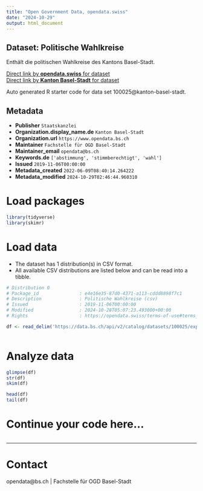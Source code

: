 ```yaml
---
title: "Open Government Data, opendata.swiss"
date: "2024-10-29"
output: html_document
---
```


## Dataset: Politische Wahlkreise

Enthält die politischen Wahlkreise des Kantons Basel-Stadt.

[Direct link by **opendata.swiss** for dataset](https://opendata.swiss/de/dataset/politische-wahlkreise)<br>
[Direct link by **Kanton Basel-Stadt** for dataset](https://data.bs.ch/explore/dataset/100025/)

Auto generated R starter code for data set 100025@kanton-basel-stadt.

## Metadata

- **Publisher** `Staatskanzlei`
- **Organization.display_name.de** `Kanton Basel-Stadt`
- **Organization.url** `https://www.opendata.bs.ch`
- **Maintainer** `Fachstelle für OGD Basel-Stadt`
- **Maintainer_email** `opendata@bs.ch`
- **Keywords.de** `['abstimmung', 'stimmberechtigt', 'wahl']`
- **Issued** `2019-11-06T00:00:00`
- **Metadata_created** `2022-06-09T08:40:14.264222`
- **Metadata_modified** `2024-10-29T02:46:44.960310`


# Load packages

```r

library(tidyverse)
library(skimr)

```

# Load data

-   The dataset has 1 distribution(s) in CSV format.
-   All available CSV distributions are listed below and can be read into a tibble.

```r

# Distribution 0
# Package_id               : e4e16e35-87d0-4371-a113-cddd8898f7c1
# Description              : Politische Wahlkreise (csv)
# Issued                   : 2019-11-06T00:00:00
# Modified                 : 2024-10-28T05:07:23.493000+00:00
# Rights                   : https://opendata.swiss/terms-of-use#terms_by

df <- read_delim('https://data.bs.ch/api/v2/catalog/datasets/100025/exports/csv?use_labels=true')



```

# Analyze data

```r

glimpse(df)
str(df)
skim(df)

head(df)
tail(df)

```

# Continue your code here...

```r

```

------------------------------------------------------------------------

# Contact

opendata@bs.ch | Fachstelle für OGD Basel-Stadt
